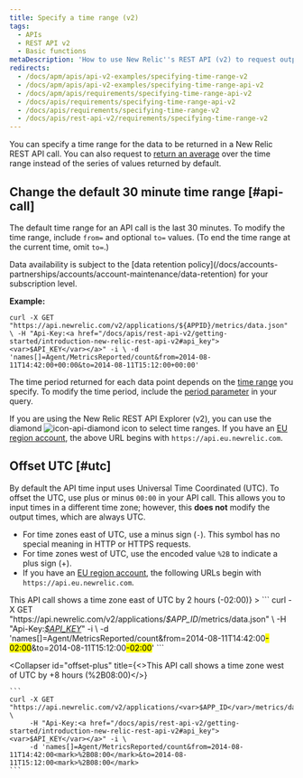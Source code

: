 ```yaml
---
title: Specify a time range (v2)
tags:
  - APIs
  - REST API v2
  - Basic functions
metaDescription: 'How to use New Relic''s REST API (v2) to request output for a specific time range by changing the default 30 minutes range , as well as offsetting UTC.'
redirects:
  - /docs/apm/apis/api-v2-examples/specifying-time-range-v2
  - /docs/apm/apis/api-v2-examples/specifying-time-range-api-v2
  - /docs/apm/apis/requirements/specifying-time-range-api-v2
  - /docs/apis/requirements/specifying-time-range-api-v2
  - /docs/apis/requirements/specifying-time-range-v2
  - /docs/apis/rest-api-v2/requirements/specifying-time-range-v2
---
```


You can specify a time range for the data to be returned in a New Relic REST API call. You can also request to [return an average](/docs/apm/apis/requirements/calculating-average-metric-values-summarize) over the time range instead of the series of values returned by default.

## Change the default 30 minute time range [#api-call]

The default time range for an API call is the last 30 minutes. To modify the time range, include `from=` and optional `to=` values. (To end the time range at the current time, omit `to=`.)

<Callout variant="tip">
  Data availability is subject to the [data retention policy](/docs/accounts-partnerships/accounts/account-maintenance/data-retention) for your subscription level.
</Callout>

**Example:**

```
curl -X GET "https://api.newrelic.com/v2/applications/${APPID}/metrics/data.json" \ -H "Api-Key:<a href="/docs/apis/rest-api-v2/getting-started/introduction-new-relic-rest-api-v2#api_key"><var>$API_KEY</var></a>" -i \ -d 'names[]=Agent/MetricsReported/count&from=2014-08-11T14:42:00+00:00&to=2014-08-11T15:12:00+00:00'
```

The time period returned for each data point depends on the [time range](/docs/apm/apis/requirements/extracting-metric-data#time) you specify. To modify the time period, include the [period parameter](/docs/apm/apis/requirements/extracting-metric-data#period) in your query.

If you are using the New Relic REST API Explorer (v2), you can use the diamond <ImageSizing width="20px" height="18px">![icon-api-diamond](./images/icon-api-diamond.png "icon-api-diamond")</ImageSizing> icon to select time ranges. If you have an [EU region account](/docs/using-new-relic/welcome-new-relic/getting-started/introduction-eu-region-data-center), the above URL begins with `https://api.eu.newrelic.com`.

## Offset UTC [#utc]

By default the API time input uses Universal Time Coordinated (UTC). To offset the UTC, use plus or minus `00:00` in your API call. This allows you to input times in a different time zone; however, this **does not** modify the output times, which are always UTC.

* For time zones east of UTC, use a minus sign (`-`). This symbol has no special meaning in HTTP or HTTPS requests.
* For time zones west of UTC, use the encoded value `%2B` to indicate a plus sign (+).
* If you have an [EU region account](/docs/using-new-relic/welcome-new-relic/getting-started/introduction-eu-region-data-center), the following URLs begin with `https://api.eu.newrelic.com`.

<CollapserGroup>
  <Collapser
    id="offset-minus"
    title={<>This API call shows a time zone east of UTC by 2 hours (<InlineCode>-02:00</InlineCode>)</>}
  >
    ```
    curl -X GET "https://api.newrelic.com/v2/applications/<var>$APP_ID</var>/metrics/data.json" \
         -H "Api-Key:<a href="/docs/apis/rest-api-v2/getting-started/introduction-new-relic-rest-api-v2#api_key"><var>$API_KEY</var></a>" -i \
         -d 'names[]=Agent/MetricsReported/count&from=2014-08-11T14:42:00<mark>-02:00</mark>&to=2014-08-11T15:12:00<mark>-02:00</mark>'
    ```
  </Collapser>

  <Collapser
    id="offset-plus"
    title={<>This API call shows a time zone west of UTC by +8 hours (<InlineCode>%2B08:00</InlineCode>)</>}
  >
    ```
    curl -X GET "https://api.newrelic.com/v2/applications/<var>$APP_ID</var>/metrics/data.json" \
         -H "Api-Key:<a href="/docs/apis/rest-api-v2/getting-started/introduction-new-relic-rest-api-v2#api_key"><var>$API_KEY</var></a>" -i \
         -d 'names[]=Agent/MetricsReported/count&from=2014-08-11T14:42:00<mark>%2B08:00</mark>&to=2014-08-11T15:12:00<mark>%2B08:00</mark>
    ```
  </Collapser>
</CollapserGroup>
